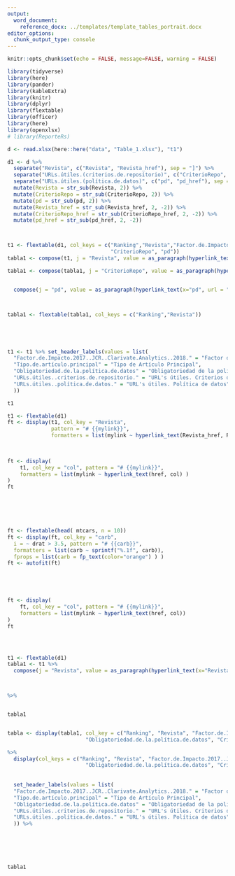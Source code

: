 ```yaml
---
output:
  word_document:
    reference_docx: ../templates/template_tables_portrait.docx
editor_options: 
  chunk_output_type: console
---
```


```r
knitr::opts_chunk$set(echo = FALSE, message=FALSE, warning = FALSE)
```

```r
library(tidyverse)
library(here)
library(pander)
library(kableExtra)
library(knitr)
library(dplyr)
library(flextable)
library(officer)
library(here)
library(openxlsx)
# library(ReporteRs)
```

```r
d <- read.xlsx(here::here("data", "Table_1.xlsx"), "t1")

d1 <- d %>% 
  separate("Revista", c("Revista", "Revista_href"), sep = "]") %>%
  separate("URLs.útiles.(criterios.de.repositorio)", c("CriterioRepo", "CriterioRepo_href"), sep = "]") %>% 
  separate("URLs.útiles.(política.de.datos)", c("pd", "pd_href"), sep = "]") %>% 
  mutate(Revista = str_sub(Revista, 2)) %>% 
  mutate(CriterioRepo = str_sub(CriterioRepo, 2)) %>% 
  mutate(pd = str_sub(pd, 2)) %>% 
  mutate(Revista_href = str_sub(Revista_href, 2, -2)) %>% 
  mutate(CriterioRepo_href = str_sub(CriterioRepo_href, 2, -2)) %>% 
  mutate(pd_href = str_sub(pd_href, 2, -2))  



t1 <- flextable(d1, col_keys = c("Ranking","Revista","Factor.de.Impacto.2017.(JCR,.Clarivate.Analytics,.2018)",                          "Tipo.de.artículo.principal","Obligatoriedad.de.la.política.de.datos",
                                 "CriterioRepo", "pd"))
tabla1 <- compose(t1, j = "Revista", value = as_paragraph(hyperlink_text(x= Revista, url = Revista_href))) 

tabla1 <- compose(tabla1, j = "CriterioRepo", value = as_paragraph(hyperlink_text(x="CriterioRepo", url = "CriterioRepo_href"))) 


  compose(j = "pd", value = as_paragraph(hyperlink_text(x="pd", url = "pd_href"))) 



tabla1 <- flextable(tabla1, col_keys = c("Ranking","Revista"))





t1 <- t1 %>% set_header_labels(values = list(
  "Factor.de.Impacto.2017..JCR..Clarivate.Analytics..2018." = "Factor de Impacto ^1",
  "Tipo.de.artículo.principal" = "Tipo de Artículo Principal",
  "Obligatoriedad.de.la.política.de.datos" = "Obligatoriedad de la política de datos",
  "URLs.útiles..criterios.de.repositorio." = "URL's útiles. Criterios de repositorio",
  "URLs.útiles..política.de.datos." = "URL's útiles. Política de datos"
  ))

t1 

t1 <- flextable(d1)
ft <- display(t1, col_key = "Revista", 
              pattern = "# {{mylink}}",
              formatters = list(mylink ~ hyperlink_text(Revista_href, Revista)))

              
              
ft <- display(
    t1, col_key = "col", pattern = "# {{mylink}}",
    formatters = list(mylink ~ hyperlink_text(href, col) )
)
ft 




              

ft <- flextable(head( mtcars, n = 10))
ft <- display(ft, col_key = "carb",
  i = ~ drat > 3.5, pattern = "# {{carb}}",
  formatters = list(carb ~ sprintf("%.1f", carb)),
  fprops = list(carb = fp_text(color="orange") ) )
ft <- autofit(ft)





ft <- display(
    ft, col_key = "col", pattern = "# {{mylink}}",
    formatters = list(mylink ~ hyperlink_text(href, col))
)
ft 


  

t1 <- flextable(d1)
tabla1 <- t1 %>% 
  compose(j = "Revista", value = as_paragraph(hyperlink_text(x="Revista", url = "Revista_href"))) 



%>% 


tabla1


tabla <- display(tabla1, col_key = c("Ranking", "Revista", "Factor.de.Impacto.2017..JCR..Clarivate.Analytics..2018.",
                         "Obligatoriedad.de.la.política.de.datos", "CriterioRepo", "pd"))

%>% 
  display(col_keys = c("Ranking", "Revista", "Factor.de.Impacto.2017..JCR..Clarivate.Analytics..2018.",
                         "Obligatoriedad.de.la.política.de.datos", "CriterioRepo", "pd"))
  
              
  set_header_labels(values = list(
  "Factor.de.Impacto.2017..JCR..Clarivate.Analytics..2018." = "Factor de Impacto ^1",
  "Tipo.de.artículo.principal" = "Tipo de Artículo Principal",
  "Obligatoriedad.de.la.política.de.datos" = "Obligatoriedad de la política de datos",
  "URLs.útiles..criterios.de.repositorio." = "URL's útiles. Criterios de repositorio",
  "URLs.útiles..política.de.datos." = "URL's útiles. Política de datos"
  )) %>% 






tabla1

  
```




